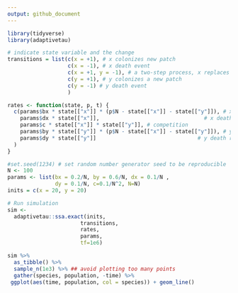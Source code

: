 ```yaml
---
output: github_document
---
```


```r
library(tidyverse)
library(adaptivetau)
```



```r
# indicate state variable and the change
transitions = list(c(x = +1), # x colonizes new patch
                   c(x = -1), # x death event
                   c(x = +1, y = -1), # a two-step process, x replaces y
                   c(y = +1), # y colonizes a new patch
                   c(y = -1) # y death event
                   )

```





```r
rates <- function(state, p, t) {
  c(params$bx * state[["x"]] * (p$N - state[["x"]] - state[["y"]]), # x birth rate
    params$dx * state[["x"]],                                 # x death rate
    params$c * state[["x"]] * state[["y"]], # competition
    params$by * state[["y"]] * (p$N - state[["x"]] - state[["y"]]), # y birth rate
    params$dy * state[["y"]]                                # y death rate
  )
}
```


```r
#set.seed(1234) # set random number generator seed to be reproducible
N <- 100
params <- list(bx = 0.2/N, by = 0.6/N, dx = 0.1/N ,
               dy = 0.1/N, c=0.1/N^2, N=N)
inits = c(x = 20, y = 20)

# Run simulation 
sim <- 
  adaptivetau::ssa.exact(inits,
                       transitions, 
                       rates,
                       params,
                       tf=1e6) 
```

```r
sim %>% 
  as_tibble() %>%
  sample_n(1e3) %>% ## avoid plotting too many points
  gather(species, population, -time) %>% 
 ggplot(aes(time, population, col = species)) + geom_line()
```



```r
```

